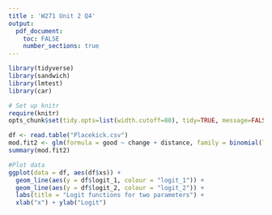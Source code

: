 ```yaml
---
title : 'W271 Unit 2 Q4'
output: 
  pdf_document:
    toc: FALSE
    number_sections: true
---
```


```r
library(tidyverse)
library(sandwich)
library(lmtest)
library(car)
```
```r
# Set up knitr
require(knitr)
opts_chunk$set(tidy.opts=list(width.cutoff=80), tidy=TRUE, message=FALSE, warning=FALSE)
```

```r
df <- read.table("Placekick.csv")
mod.fit2 <- glm(formula = good ~ change + distance, family = binomial(link = logit()), data = df)
summary(mod.fit2)
```


```r
#Plot data
ggplot(data = df, aes(df$xs)) +
  geom_line(aes(y = df$logit_1, colour = "logit_1")) +
  geom_line(aes(y = df$logit_2, colour = "logit_2")) +
  labs(title = "Logit functions for two parameters") +
  xlab("x") + ylab("Logit")
```